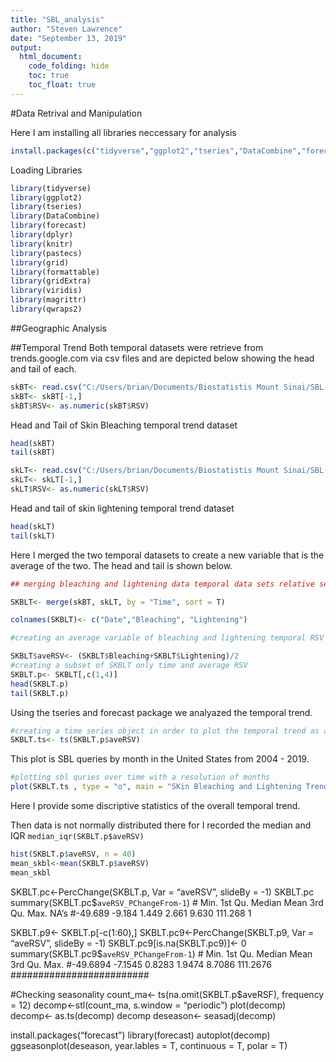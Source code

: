 ```yaml
---
title: "SBL_analysis"
author: "Steven Lawrence"
date: "September 13, 2019"
output: 
  html_document:
    code_folding: hide
    toc: true
    toc_float: true 
---
```


#Data Retrival and Manipulation

Here I am installing all libraries neccessary for analysis

```r
install.packages(c("tidyverse","ggplot2","tseries","DataCombine","forecast","dplyr","knitr","pastecs","grid","formattable","gridExtra","viridis","viewpoint"))

```
Loading Libraries

```r
library(tidyverse)
library(ggplot2)
library(tseries)
library(DataCombine)
library(forecast)
library(dplyr)
library(knitr)
library(pastecs)
library(grid)
library(formattable)
library(gridExtra)
library(viridis)
library(magrittr)
library(qwraps2)

```


##Geographic Analysis 


##Temporal Trend
Both temporal datasets were retrieve from trends.google.com via csv files and are depicted below showing the head and tail of each. 

```r
skBT<- read.csv("C:/Users/brian/Documents/Biostatistis Mount Sinai/SBL-Global/drive-download-20190913T154116Z-001/GtrendData/SkinBleachingTime0419.csv", header = T, sep = ",",stringsAsFactors = F, col.names = c("Time","RSV"))
skBT<- skBT[-1,]
skBT$RSV<- as.numeric(skBT$RSV)
```

Head and Tail of Skin Bleaching temporal trend dataset
```r
head(skBT)
tail(skBT)
```

```r
skLT<- read.csv("C:/Users/brian/Documents/Biostatistis Mount Sinai/SBL-Global/drive-download-20190913T154116Z-001/GtrendData/SkinLighteningTime0419.csv", header = T, sep = ",", stringsAsFactors = F, col.names = c("Time","RSV"))
skLT<- skLT[-1,]
skLT$RSV<- as.numeric(skLT$RSV)
```
Head and tail of skin lightening temporal trend dataset
```r

head(skLT)
tail(skLT)
```
Here I merged the two temporal datasets to create a new variable that is the average of the two.  The head and tail is shown below.

```r

## merging bleaching and lightening data temporal data sets relative search volumes by time##

SKBLT<- merge(skBT, skLT, by = "Time", sort = T)

colnames(SKBLT)<- c("Date","Bleaching", "Lightening")

#creating an average variable of bleaching and lightening temporal RSV's

SKBLT$aveRSV<- (SKBLT$Bleaching+SKBLT$Lightening)/2
#creating a subset of SKBLT only time and average RSV 
SKBLT.p<- SKBLT[,c(1,4)]
head(SKBLT.p)
tail(SKBLT.p)
```

Using the tseries and forecast package we analyazed the temporal trend. 

```r
#creating a time series object in order to plot the temporal trend as a time series element
SKBLT.ts<- ts(SKBLT.p$aveRSV)

```

This plot is SBL queries by month in the United States from 2004 - 2019. 
```r
#plotting sbl quries over time with a resolution of months 
plot(SKBLT.ts , type = "o", main = "SKin Bleaching and Lightening Trend from 2004 To 2019", xlab = "Months", ylab = "Relative Search Volume")
```
Here I provide some discriptive statistics of the overall temporal trend. 

Then data is not normally distributed there for I recorded the median and IQR `median_iqr(SKBLT.p$aveRSV)`
```r
hist(SKBLT.p$aveRSV, n = 40)
mean_skbl<-mean(SKBLT.p$aveRSV)
mean_skbl


```
SKBLT.pc<-PercChange(SKBLT.p, Var = "aveRSV", slideBy = -1)
SKBLT.pc
summary(SKBLT.pc$`aveRSV_PChangeFrom-1`)
#   Min. 1st Qu.  Median    Mean 3rd Qu.    Max.    NA's 
#-49.689  -9.184   1.449   2.661   9.630 111.268       1 

SKBLT.p9<- SKBLT.p[-c(1:60),]
SKBLT.pc9<-PercChange(SKBLT.p9, Var = "aveRSV", slideBy = -1)
SKBLT.pc9[is.na(SKBLT.pc9)]<- 0 
summary(SKBLT.pc9$`aveRSV_PChangeFrom-1`)
#     Min.  1st Qu.   Median     Mean  3rd Qu.     Max. 
#-49.6894  -7.1545   0.8283   1.9474   8.7086 111.2676
#########################

#Checking seasonality
count_ma<- ts(na.omit(SKBLT.p$aveRSF), frequency = 12)
decomp<-stl(count_ma, s.window = "periodic")
plot(decomp)
decomp<- as.ts(decomp)
decomp
deseason<- seasadj(decomp)

install.packages("forecast")
library(forecast)
autoplot(decomp)
ggseasonplot(deseason, year.lables = T, continuous = T, polar = T)